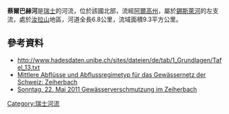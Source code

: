 {{Coord|47.50350|N|8.05297|E|display=title}}

'''蔡爾巴赫河'''是[[瑞士|瑞士]]的河流，位於該國北部，流經[[阿爾高州|阿爾高州]]，屬於[[錫斯萊河|錫斯萊河]]的左支流，處於[[汝拉山|汝拉山]]地區，河道全長6.8公里，流域面積9.3平方公里。

==參考資料==
* http://www.hadesdaten.unibe.ch/sites/dateien/de/tab/1_Grundlagen/Tafel_13.txt {{Wayback|url=http://www.hadesdaten.unibe.ch/sites/dateien/de/tab/1_Grundlagen/Tafel_13.txt |date=20140819083326 }}
* [https://api3.geo.admin.ch/rest/services/ech/MapServer/ch.bafu.mittlere-abfluesse/58173/extendedHtmlPopup?lang=de Mittlere Abflüsse und Abflussregimetyp für das Gewässernetz der Schweiz: Zeiherbach] {{Wayback|url=https://api3.geo.admin.ch/rest/services/ech/MapServer/ch.bafu.mittlere-abfluesse/58173/extendedHtmlPopup?lang=de |date=20210112070401 }}
*[https://www.fricktal24.ch/Zeihen.zeihen+M5c29cb6c043.0.html Sonntag, 22. Mai 2011 Gewässerverschmutzung im Zeiherbach] {{Wayback|url=https://www.fricktal24.ch/Zeihen.zeihen+M5c29cb6c043.0.html |date=20210112055227 }}

{{Switzerland-geo-stub}}
[[Category:瑞士河流|Category:瑞士河流]]